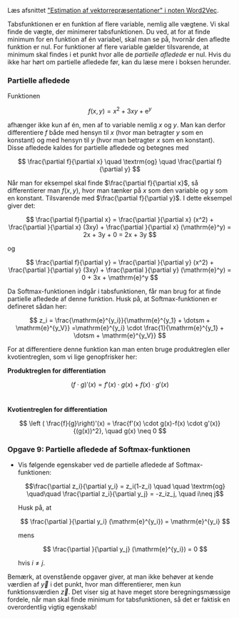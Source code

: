 Læs afsnittet [\"Estimation af vektorrepræsentationer\" i noten Word2Vec](/materialer/sprogmodeller/word2vec.qmd#estimation-af-vektorrepræsentationer). 


Tabsfunktionen er en funktion af flere variable, nemlig alle vægtene. Vi skal finde de vægte, der minimerer tabsfunktionen. Du ved, at for at finde minimum for en funktion af én variabel, skal man se på, hvornår den afledte funktion er nul. For funktioner af flere variable gælder tilsvarende, at minimum skal findes i et punkt hvor alle de *partielle afledede* er nul. Hvis du ikke har hørt om partielle afledede før, kan du læse mere i boksen herunder.

::: {.callout-tip collapse="true" appearance="minimal"}

### Partielle afledede

Funktionen

$$
f(x,y) = x^2+3xy+\mathrm{e}^y
$$

afhænger ikke kun af én, men af to variable nemlig $x$ og $y$. Man kan derfor differentiere $f$ både med hensyn til $x$ (hvor man betragter $y$ som en konstant) og med hensyn til $y$ (hvor man betragter $x$ som en konstant). Disse afledede kaldes for partielle afledede og betegnes med

$$
\frac{\partial f}{\partial x} \quad \textrm{og} \quad \frac{\partial f}{\partial y}
$$

Når man for eksempel skal finde $\frac{\partial f}{\partial x}$, så differentierer man $f(x,y)$, hvor man tænker på $x$ som den variable og $y$ som en konstant. Tilsvarende med $\frac{\partial f}{\partial y}$. I dette eksempel giver det:

$$
\frac{\partial f}{\partial x} = \frac{\partial }{\partial x} (x^2) + \frac{\partial }{\partial x} (3xy) + \frac{\partial }{\partial x} (\mathrm{e}^y) = 2x + 3y + 0 = 2x + 3y
$$

og 

$$
\frac{\partial f}{\partial y} = \frac{\partial }{\partial y} (x^2) + \frac{\partial }{\partial y} (3xy) + \frac{\partial }{\partial y} (\mathrm{e}^y) = 0 + 3x + \mathrm{e}^y
$$

:::

Da Softmax-funktionen indgår i tabsfunktionen, får man brug for at finde partielle afledede af denne funktion. Husk på, at Softmax-funktionen er defineret sådan her:

$$
z_i = \frac{\mathrm{e}^{y_i}}{\mathrm{e}^{y_1} + \dotsm + \mathrm{e}^{y_V}} =\mathrm{e}^{y_i} \cdot \frac{1}{\mathrm{e}^{y_1} + \dotsm + \mathrm{e}^{y_V}} 
$$

For at differentiere denne funktion kan man enten bruge produktreglen eller kvotientreglen, som vi lige genopfrisker her:

::: {.highlight }

**Produktreglen for differentiation**

$$
\left ( f \cdot g\right)'(x) = f'(x)\cdot g(x) + f(x) \cdot g'(x)
$$
\

**Kvotientreglen for differentiation **

$$
\left ( \frac{f}{g}\right)'(x) = \frac{f'(x) \cdot g(x)-f(x) \cdot g'(x)}{(g(x))^2}, \quad g(x) \neq 0
$$
:::



::: {.callout-note collapse="false" appearance="minimal"}

### Opgave 9: Partielle afledede af Softmax-funktionen

    
* Vis følgende egenskaber ved de partielle afledede af Softmax-funktionen:

   $$\frac{\partial z_i}{\partial y_i} = z_i(1-z_i) \quad \quad \textrm{og} \quad\quad \frac{\partial z_i}{\partial y_j} = -z_iz_j, \quad i\neq j$$

   Husk på, at

   $$
   \frac{\partial }{\partial y_i} (\mathrm{e}^{y_i}) = \mathrm{e}^{y_i} 
   $$

   mens

   $$
   \frac{\partial }{\partial y_j} (\mathrm{e}^{y_i}) = 0   
   $$

   hvis $i \neq j$.

:::

Bemærk, at ovenstående opgaver giver, at man ikke behøver at kende værdien af $\vec{y}$ i det punkt, hvor man differentierer, men kun funktionsværdien $\vec{z}$. Det viser sig at have meget store beregningsmæssige fordele, når man skal finde minimum for tabsfunktionen, så det er faktisk en overordentlig vigtig egenskab!
